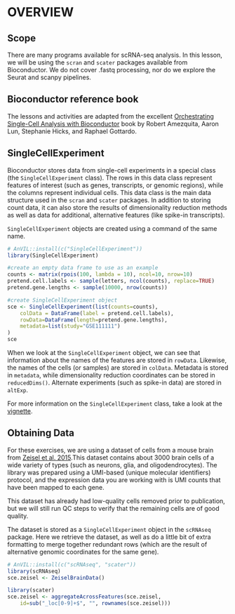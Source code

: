 # OVERVIEW

## Scope

There are many programs available for scRNA-seq analysis. In this lesson, we will be using the `scran` and `scater` packages available from Bioconductor. We do not cover .fastq processing, nor do we explore the Seurat and scanpy pipelines.

## Bioconductor reference book

The lessons and activities are adapted from the excellent [Orchestrating Single-Cell Analysis with Bioconductor](https://bioconductor.org/books/release/OSCA/) book by Robert Amezquita, Aaron Lun, Stephanie Hicks, and Raphael Gottardo.

## SingleCellExperiment

Bioconductor stores data from single-cell experiments in a special class (the `SingleCellExperiment` class). The rows in this data class represent features of interest (such as genes, transcripts, or genomic regions), while the columns represent individual cells. This data class is the main data structure used in the `scran` and `scater` packages. In addition to storing count data, it can also store the results of dimensionality reduction methods as well as data for additional, alternative features (like spike-in transcripts).

`SingleCellExperiment` objects are created using a command of the same name.

```r
# AnVIL::install(c("SingleCellExperiment"))
library(SingleCellExperiment)

#create an empty data frame to use as an example 
counts <- matrix(rpois(100, lambda = 10), ncol=10, nrow=10)
pretend.cell.labels <- sample(letters, ncol(counts), replace=TRUE)
pretend.gene.lengths <- sample(10000, nrow(counts))

#create SingleCellExperiment object
sce <- SingleCellExperiment(list(counts=counts),
    colData = DataFrame(label = pretend.cell.labels),
    rowData=DataFrame(length=pretend.gene.lengths),
    metadata=list(study="GSE111111")
)
sce
```

When we look at the `SingleCellExperiment` object, we can see that information about the names of the features are stored in `rowData`. Likewise, the names of the cells (or samples) are stored in `colData`. Metadata is stored in `metadata`, while dimensionality reduction coordinates can be stored in `reducedDims()`. Alternate experiments (such as spike-in data) are stored in `altExp`.

For more information on the `SingleCellExperiment` class, take a look at the [vignette](https://www.bioconductor.org/packages/release/bioc/vignettes/SingleCellExperiment/inst/doc/intro.html).

## Obtaining Data

For these exercises, we are using a dataset of cells from a mouse brain from [Zeisel et al. 2015](https://pubmed.ncbi.nlm.nih.gov/25700174/).This dataset contains about 3000 brain cells of a wide variety of types (such as neurons, glia, and oligodendrocytes). The library was prepared using a UMI-based (unique molecular identifiers) protocol, and the expression data you are working with is UMI counts that have been mapped to each gene.

This dataset has already had low-quality cells removed prior to publication, but we will still run QC steps to verify that the remaining cells are of good quality.

The dataset is stored as a `SingleCellExperiment` object in the `scRNAseq` package. Here we retrieve the dataset, as well as do a little bit of extra formatting to merge together redundant rows (which are the result of alternative genomic coordinates for the same gene). 


```r
# AnVIL::install(c("scRNAseq", "scater"))
library(scRNAseq)
sce.zeisel <- ZeiselBrainData()

library(scater)
sce.zeisel <- aggregateAcrossFeatures(sce.zeisel, 
    id=sub("_loc[0-9]+$", "", rownames(sce.zeisel)))
```
